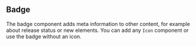 
<Meta title="MDX|Badge" component={Badge} />

## Badge

The badge component adds meta information to other content, for example about release status or new elements. You can add any `Icon` component or use the badge without an icon.

<Props of={Badge} />
